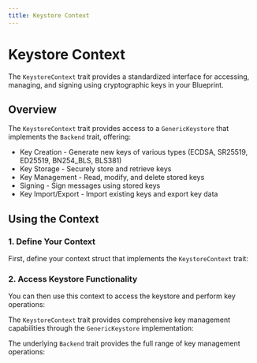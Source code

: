 ```yaml
---
title: Keystore Context
---
```



# Keystore Context

The `KeystoreContext` trait provides a standardized interface for accessing, managing, and signing using cryptographic keys in your Blueprint.

## Overview

The `KeystoreContext` trait provides access to a `GenericKeystore` that implements the `Backend` trait, offering:

- Key Creation - Generate new keys of various types (ECDSA, SR25519, ED25519, BN254_BLS, BLS381)
- Key Storage - Securely store and retrieve keys
- Key Management - Read, modify, and delete stored keys
- Signing - Sign messages using stored keys
- Key Import/Export - Import existing keys and export key data

<GithubFileReaderDisplay 
  url="https://github.com/tangle-network/gadget/blob/main/crates/contexts/src/keystore.rs"
  fromLine={4}
  toLine={8}
  title="KeystoreContext Trait Definition"
/>

## Using the Context

### 1. Define Your Context

First, define your context struct that implements the `KeystoreContext` trait:

<GithubFileReaderDisplay 
  url="https://github.com/tangle-network/gadget/blob/main/crates/macros/context-derive/tests/ui/basic.rs"
  fromLine={22}
  toLine={31}
  title="Keystore Context Definition"
/>

### 2. Access Keystore Functionality

You can then use this context to access the keystore and perform key operations:

<GithubFileReaderDisplay 
  url="https://github.com/tangle-network/gadget/blob/main/crates/macros/context-derive/tests/ui/basic.rs"
  fromLine={44}
  toLine={44}
  title="Accessing Keystore Functionality"
/>

The `KeystoreContext` trait provides comprehensive key management capabilities through the `GenericKeystore` implementation:

<GithubFileReaderDisplay 
  url="https://github.com/tangle-network/gadget/blob/main/crates/keystore/src/keystore/mod.rs"
  fromLine={27}
  toLine={137}
  title="GenericKeystore Implementation"
/>

The underlying `Backend` trait provides the full range of key management operations:

<GithubFileReaderDisplay 
  url="https://github.com/tangle-network/gadget/blob/main/crates/keystore/src/keystore/backends/mod.rs"
  fromLine={33}
  toLine={87}
  title="Backend Trait Definition"
/>
